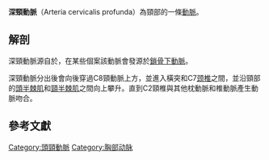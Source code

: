 {{Infobox artery
| Name        = 深頸動脈
| Latin       = arteria cervicalis profunda
| Image       = Costocervical_trunk_with_branches.png
| Caption     = Costocervical trunk with branches. Right side.
| Image2      =
| Caption2    =
| BranchFrom  = {{tsl|en|costocervical trunk|肋頸動脈幹}}
| BranchTo    =
| Vein        = {{tsl|en|deep cervical vein|深頸靜脈}}
| Supplies    =
<!--
| GraySubject = 148
| GrayPage    = 586
| DorlandsPre = a_61
| DorlandsSuf = 12153837
-->
}}
'''深頸動脈'''（Arteria cervicalis profunda）為頸部的一條[[動脈|動脈]]。

==解剖==
深頸動脈源自於{{tsl|en|costocervical trunk|肋頸動脈幹}}，在某些個案該動脈會發源於[[鎖骨下動脈|鎖骨下動脈]]。

深頸動脈分出後會向後穿過C8頸動脈上方，並進入橫突和C7[[颈椎|颈椎]]之間，並沿頸部的[[頭半棘肌|頭半棘肌]]和[[頸半棘肌|頸半棘肌]]之間向上攀升。直到C2頸椎與其他枕動脈和椎動脈產生動脈吻合。

== 參考文獻 ==
{{Gray's}}


{{Arteries of chest}}
{{Arteries of head and neck}}

[[Category:頭頸動脈|Category:頭頸動脈]]
[[Category:胸部动脉|Category:胸部动脉]]